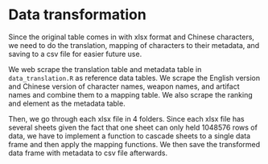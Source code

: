 # Data transformation

Since the original table comes in with xlsx format and Chinese characters, we need to do the translation, mapping of characters to their metadata, and saving to a csv file for easier future use. 


We web scrape the translation table and metadata table in `data_translation.R` as reference data tables. We scrape the English version and Chinese version of character names, weapon names, and artifact names and combine them to a mapping table. We also scrape the ranking and element as the metadata table.


Then, we go through each xlsx file in 4 folders. Since each xlsx file has several sheets given the fact that one sheet can only held 1048576 rows of data, we have to implement a function to cascade sheets to a single data frame and then apply the mapping functions. We then save the transformed data frame with metadata to csv file afterwards.